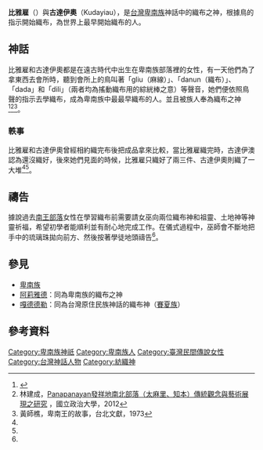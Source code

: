 '''比雅雇'''（{{lang-pyu|Biyago}}）與'''古達伊奧'''（Kudayiau），是[[台灣|台灣]][[卑南族|卑南族]]神話中的織布之神，根據鳥的指示開始織布，為世界上最早開始織布的人。

==神話==
比雅雇和古達伊奧都是在遠古時代中出生在卑南族部落裡的女性，有一天他們為了拿東西去會所時，聽到會所上的鳥叫著「gliu（麻線）」、「danun（織布）」、「dada」和「dili」（兩者均為搖動織布用的綜絖棒之意）等聲音，她們便依照鳥聲的指示去學織布，成為卑南族中最最早織布的人。並且被族人奉為織布之神<ref name="卑南族神話與傳說">{{cite book|last=|first=|date=2003-09-01|title=卑南族神話與傳說|url=https://www.books.com.tw/products/0010232851|location=|publisher=晨星|page=|isbn=9574554775|author=達西烏拉彎‧畢馬|access-date=2021-03-05|archive-date=2019-08-06|archive-url=https://web.archive.org/web/20190806062703/https://www.books.com.tw/products/0010232851|dead-url=no}}</ref><ref name="Panapanayan">林建成，[http://nccur.lib.nccu.edu.tw/retrieve/83363/950401.pdf Panapanayan發祥地南北部落（太麻里、知本）傳統觀念與藝術展現之研究] {{Wayback|url=http://nccur.lib.nccu.edu.tw/retrieve/83363/950401.pdf |date=20191106063809 }}，國立政治大學，2012</ref><ref name="卑南王的故事">黃師樵，卑南王的故事，台北文獻，1973</ref>。
===軼事===
比雅雇和古達伊奧曾經相約織完布後把成品拿來比較，當比雅雇織完時，古達伊澳認為還沒織好，後來她們見面的時候，比雅雇只織好了兩三件、古達伊奧則織了一大堆<ref name="卑南族神話與傳說"/><ref name="卑南王的故事"/>。

==禱告==
據說過去[[南王部落|南王部落]]女性在學習織布前需要請女巫向兩位織布神和祖靈、土地神等神靈祈福，希望初學者能順利並有耐心地完成工作。在儀式過程中，巫師會不斷地把手中的琉璃珠拋向前方、然後按著學徒地頭禱告<ref name="Panapanayan"/>。
==參見==
*[[卑南族|卑南族]]
*[[阿莉雅德|阿莉雅德]]：同為卑南族的織布之神
*[[嘎德德勒|嘎德德勒]]：同為台灣原住民族神話的織布神（[[賽夏族|賽夏族]]）

==參考資料==
{{reflist}}

[[Category:卑南族神祇|Category:卑南族神祇]]
[[Category:卑南族人|Category:卑南族人]]
[[Category:臺灣民間傳說女性|Category:臺灣民間傳說女性]]
[[Category:台灣神話人物|Category:台灣神話人物]]
[[Category:紡織神|Category:紡織神]]
{{Myth-stub}}